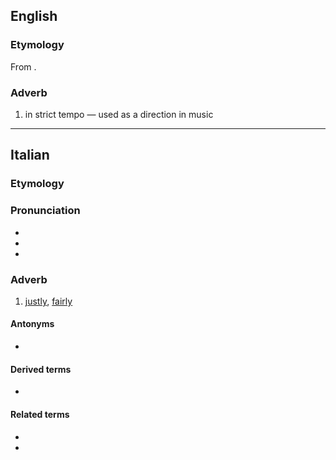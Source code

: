 ==English==

===Etymology===
From {{der|en|it|giustamente}}.

===Adverb===
{{en-adv|-}}

# {{lb|en|music}} in strict tempo — used as a direction in music

----

==Italian==

===Etymology===
{{PIE root|it|h₂yew}}
{{suffix|it|giusto|t1=just”, “right|mente|t2=-ly|pos2=adverb-forming suffix}}

===Pronunciation===
* {{IPA|/d͡ʒus.taˈmen.te/|[d͡ʒus̪t̪äˈme̞n̪t̪e]|lang=it}}
* {{it-stress|giustaménte}}
* {{hyphenation|giu|sta|men|te|lang=it}}

===Adverb===
{{it-adv}}

# [[justly]], [[fairly]]

====Antonyms====
* {{l|it|ingiustamente}}

====Derived terms====
* {{l|it|ingiustamente}}

====Related terms====
* {{l|it|giustizia}}
* {{l|it|giusto}}